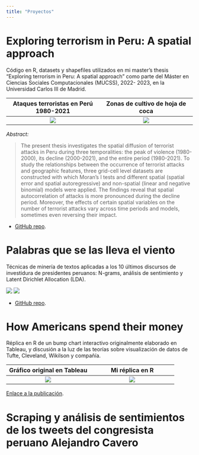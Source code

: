 ```yaml
---
title: "Proyectos"
---
```


# Exploring terrorism in Peru: A spatial approach

Código en R, datasets y shapefiles utilizados en mi master's thesis “Exploring terrorism in Peru: A spatial approach” como parte del Máster en Ciencias Sociales Computacionales (MUCSS), 2022- 2023, en la Universidad Carlos III de Madrid.

Ataques terroristas en Perú 1980-2021            |  Zonas de cultivo de hoja de coca
:-------------------------:|:-------------------------:
![](https://github.com/castellco/terrorism_peru/blob/main/figs/map_full.png?raw=true)  |  ![](https://github.com/castellco/terrorism_peru/blob/main/figs/map_coca.png?raw=true)


*Abstract:*

> The present thesis investigates the spatial diffusion of terrorist attacks in Peru during three temporalities: the peak of violence (1980-2000), its decline (2000-2021), and the entire period (1980-2021). To study the relationships between the occurrence of terrorist attacks and geographic features, three grid-cell level datasets are constructed with which Moran's I tests and different spatial (spatial error and spatial autoregressive) and non-spatial (linear and negative binomial) models were applied. The findings reveal that spatial autocorrelation of attacks is more pronounced during the decline period. Moreover, the effects of certain spatial variables on the number of terrorist attacks vary across time periods and models, sometimes even reversing their impact.


- [GitHub repo](https://github.com/castellco/terrorism_peru).

# Palabras que se las lleva el viento

Técnicas de minería de textos aplicadas a los 10 últimos discursos de investidura de presidentes peruanos: N-grams, análisis de sentimiento y Latent Dirichlet Allocation (LDA).

![](https://github.com/castellco/presidential-speeches/blob/main/bigrams.png?raw=true)
![](https://github.com/castellco/presidential-speeches/blob/main/sentiments.png?raw=true)

- [GitHub repo](https://github.com/castellco/presidential-speeches/).


# How Americans spend their money

Réplica en R de un bump chart interactivo originalmente elaborado en Tableau, y discusión a la luz de las teorías sobre visualización de datos de Tufte, Cleveland, Wikilson y compañía.

Gráfico original en Tableau            |  Mi réplica en R
:-------------------------:|:-------------------------:
![](https://csslab.uc3m.es/dataviz/projects/2022/100481925/images/original.png)  |  ![](https://csslab.uc3m.es/dataviz/projects/2022/100481925/100481925_files/figure-html5/unnamed-chunk-10-1.png)

[Enlace a la publicación](https://csslab.uc3m.es/dataviz/projects/2022/100481925/#ref-lodhaHowAmericansSpend2022).

# Scraping y análisis de sentimientos de los tweets del congresista peruano Alejandro Cavero

### 
